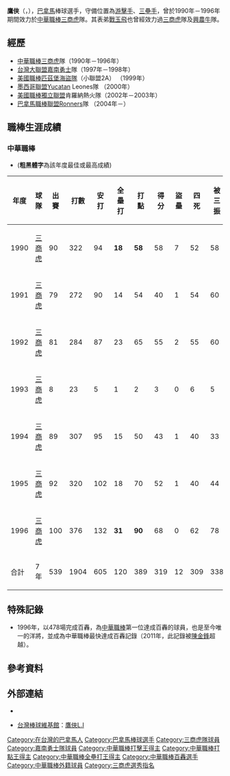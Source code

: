 {{blpsources|time=2022-05-04}}{{Infobox CPBL player
|name=鷹俠
|image=
|birthdate={{birth_date_and_age|1967|2|3|mf=y}}
|birthplace={{PAN}}[[巴拿馬城|巴拿馬城]]
|position=三壘手
|team=三商虎
|number=28
|bats=右
|throws=右
|debutdate=3月17日
|debutyear=1990年
|debutteam=三商虎
|statyear= 1996年
|stat1label=[[打擊率|打擊率]]
|stat1value=0.318
|stat2label=[[全壘打|全壘打]]
|stat2value=120
|stat3label=[[打點|打點]]
|stat3value=389
|teams=<nowiki></nowiki>
'''CPBL'''
*[[三商虎|三商虎]] （1990年－1996年）
'''TML'''
*[[嘉南勇士|嘉南勇士]] (1997年－1998年)
|awards=<nowiki></nowiki>
*[[中華職棒打擊王|中華職棒打擊王]]：1991
*[[中華職棒全壘打王|中華職棒全壘打王]]：1990、1996
*[[中華職棒打點王|中華職棒打點王]]：1990、1996
*[[中華職棒最佳十人獎|中華職棒最佳十人獎]]（三壘手）：1996
*[[中華職棒金手套獎|中華職棒金手套獎]]（三壘手）：1994
*[[中華職棒單月MVP|中華職棒單月MVP]]：1990/07
*[[中華職棒銀棒獎|中華職棒銀棒獎]]：1990、1991、1992、1996
*[[中華職棒明星賽|中華職棒明星賽]]：1990、1991、1994、1995、1996
}}
'''鷹俠'''（{{lang-es|Luis Edgardo Iglesias}}，{{bd|1967年|2月3日||}}），[[巴拿馬|巴拿馬]]棒球選手，守備位置為[[游擊手|游擊手]]、[[三壘手|三壘手]]，曾於1990年－1996年期間效力於[[中華職棒|中華職棒]][[三商虎|三商虎]]隊。其表弟[[戰玉飛|戰玉飛]]也曾經效力過[[三商虎|三商虎]]隊及[[興農牛|興農牛]]隊。

==經歷==
*[[中華職棒|中華職棒]][[三商虎|三商虎]]隊（1990年－1996年） 
*[[台灣大聯盟|台灣大聯盟]][[嘉南勇士|嘉南勇士]]隊（1997年－1998年） 
*[[美國職棒|美國職棒]][[匹茲堡海盜隊|匹茲堡海盜隊]]（小聯盟2A） （1999年） 
*[[墨西哥聯盟|墨西哥聯盟]]Yucatan Leones隊 （2000年） 
*[[美國職棒獨立聯盟|美國職棒獨立聯盟]]肯羅納熱火隊（2002年－2003年） 
*[[巴拿馬職棒聯盟|巴拿馬職棒聯盟]]Ronners隊 （2004年－）

==職棒生涯成績==
===中華職棒===
*('''粗黑體字'''為該年度最佳或最高成績)
{|Border=1 WIDTH=800PX
|- align="center"
!年度||球隊||出賽||打數||安打||全壘打||打點||得分||盜壘||四死||被三振||壘打數||雙殺打||打擊率||上壘率||長打率||整體攻擊指數
|- align=center
|1990||[[三商虎|三商虎]]||90||322||94||'''18'''||'''58'''||58||7||52||58||175||3||0.292||0.386||0.543||0.929
|- align=middle
|1991||[[三商虎|三商虎]]||79||272||90||14||54||40||1||54||60||153||6||'''0.331'''||0.439||0.563||1.002
|- align=middle
|1992||[[三商虎|三商虎]]||81||284||87||23||65||55||2||55||60||171||4||0.306||0.414||0.602||1.016
|- align=middle
|1993||[[三商虎|三商虎]]||8||23||5||1||2||3||0||6||5||8||1||0.217||0.379||0.348||0.727
|- align=middle
|1994||[[三商虎|三商虎]]||89||307||95||15||50||43||1||40||33||165||6||0.309||0.388||0.537||0.925
|- align=middle
|1995||[[三商虎|三商虎]]||92||320||102||18||70||52||1||40||44||178||9||0.319||0.391||0.556||0.947
|- align=middle
|1996||[[三商虎|三商虎]]||100||376||132||'''31'''||'''90'''||68||0||62||78||252||6||0.351||0.437||0.670||1.107
|- align=center style="color:black; background-color:#007FFF"
|合計||7年||539||1904||605||120||389||319||12||309||338||1102||35||0.318||0.409||0.579||0.988
|}

==特殊記錄==
*1996年，以478場完成百轟，為[[中華職棒|中華職棒]]第一位達成百轟的球員，也是至今唯一的洋將，並成為中華職棒最快達成百轟記錄（2011年，此記錄被[[陳金鋒|陳金鋒]]超越）。

==參考資料==
{{Reflist}}

==外部連結==
*{{中華職棒球員資料|id=T028|name=鷹俠}}
*{{zh icon}} [[台灣棒球維基館|台灣棒球維基館]]：[http://twbsball.dils.tku.edu.tw/wiki/index.php/鷹俠L.I 鷹俠L.I] {{Wayback|url=http://twbsball.dils.tku.edu.tw/wiki/index.php/%E9%B7%B9%E4%BF%A0L.I |date=20210427175758 }}

{{中華職棒百轟球員}}

{{DEFAULTSORT:Iglesias, Luis}}
[[Category:在台灣的巴拿馬人|Category:在台灣的巴拿馬人]]
[[Category:巴拿馬棒球選手|Category:巴拿馬棒球選手]]
[[Category:三商虎隊球員|Category:三商虎隊球員]]
[[Category:嘉南勇士隊球員|Category:嘉南勇士隊球員]]
[[Category:中華職棒打擊王得主|Category:中華職棒打擊王得主]]
[[Category:中華職棒打點王得主|Category:中華職棒打點王得主]]
[[Category:中華職棒全壘打王得主|Category:中華職棒全壘打王得主]]
[[Category:中華職棒百轟選手|Category:中華職棒百轟選手]]
[[Category:中華職棒外籍球員|Category:中華職棒外籍球員]]
[[Category:三商虎選秀指名|Category:三商虎選秀指名]]